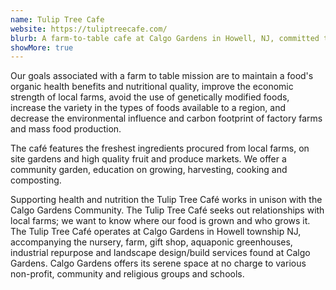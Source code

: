 ```yaml
---
name: Tulip Tree Cafe
website: https://tuliptreecafe.com/
blurb: A farm-to-table cafe at Calgo Gardens in Howell, NJ, committed to local sourcing and community education through their garden programs, cooking classes, and sustainable food practices.
showMore: true
---
```


Our goals associated with a farm to table mission are to maintain a food's organic health benefits and nutritional quality, improve the economic strength of 
local farms, avoid the use of genetically modified foods, increase the variety in the types of foods available to a region, and decrease the environmental 
influence and carbon footprint of factory farms and mass food production. 

The café features the freshest ingredients procured from local farms, on site gardens and high quality fruit and produce markets. We offer a community 
garden, education on growing, harvesting, cooking and composting. 

Supporting health and nutrition the Tulip Tree Café works in unison with the Calgo Gardens Community. The Tulip Tree Café seeks out relationships with local farms; we want to know where our food is grown and who grows it.
The Tulip Tree Café operates at Calgo Gardens in Howell township NJ, accompanying the nursery, farm, gift shop, aquaponic greenhouses, industrial repurpose and landscape design/build services found at Calgo Gardens. Calgo Gardens offers its serene space at no charge to various non-profit, community and religious groups and schools.

